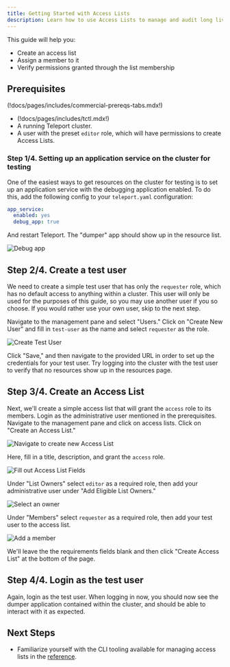 ```yaml
---
title: Getting Started with Access Lists
description: Learn how to use Access Lists to manage and audit long lived access to Teleport managed resources.
---
```


This guide will help you:
- Create an access list
- Assign a member to it
- Verify permissions granted through the list membership

## Prerequisites

(!docs/pages/includes/commercial-prereqs-tabs.mdx!)

- (!docs/pages/includes/tctl.mdx!)
- A running Teleport cluster.
- A user with the preset `editor` role, which will have permissions to create Access Lists.

### Step 1/4. Setting up an application service on the cluster for testing

One of the easiest ways to get resources on the cluster for testing is to set up an application service
with the debugging application enabled. To do this, add the following config to your `teleport.yaml`
configuration:

```yaml
app_service:
  enabled: yes
  debug_app: true
```

And restart Teleport. The "dumper" app should show up in the resource list.

![Debug app](../../../img/access-controls/access-lists/debug-app.png)

## Step 2/4. Create a test user

We need to create a simple test user that has only the `requester` role, which has no default access
to anything within a cluster. This user will only be used for the purposes of this guide, so you may use
another user if you so choose. If you would rather use your own user, skip to the next step.

Navigate to the management pane and select "Users." Click on "Create New User" and fill in `test-user` as
the name and select `requester` as the role.

![Create Test User](../../../img/access-controls/access-lists/create-test-user.png)

Click "Save," and then navigate to the provided URL in order to set up the credentials for your test user.
Try logging into the cluster with the test user to verify that no resources show up in the resources page.

## Step 3/4. Create an Access List

Next, we'll create a simple access list that will grant the `access` role to its members.
Login as the administrative user mentioned in the prerequisites. Navigate to the management pane and
click on access lists. Click on "Create an Access List."

![Navigate to create new Access List](../../../img/access-controls/access-lists/create-new-access-list.png)

Here, fill in a title, description, and grant the `access` role.

![Fill out Access List Fields](../../../img/access-controls/access-lists/fill-out-access-list-fields.png)

Under "List Owners" select `editor` as a required role, then add your administrative user under "Add
Eligible List Owners."

![Select an owner](../../../img/access-controls/access-lists/select-owner.png)

Under "Members" select `requester` as a required role, then add your test user to the access list.

![Add a member](../../../img/access-controls/access-lists/add-member.png)

We'll leave the the requirements fields blank and then click "Create Access List" at the bottom
of the page.

## Step 4/4. Login as the test user

Again, login as the test user. When logging in now, you should now see the dumper application contained within
the cluster, and should be able to interact with it as expected.

## Next Steps

- Familiarize yourself with the CLI tooling available for managing access lists in the [reference](./reference.mdx).